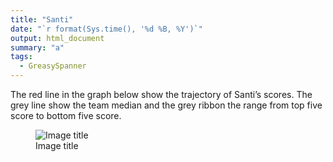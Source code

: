 ```yaml
---
title: "Santi"
date: "`r format(Sys.time(), '%d %B, %Y')`"
output: html_document
summary: "a"
tags:
  - GreasySpanner
---
```


The red line in the graph below show the trajectory of Santi's scores. The grey line show the team median and the grey ribbon the range from top five score to bottom five score.

![Image title](Santi.jpg)
